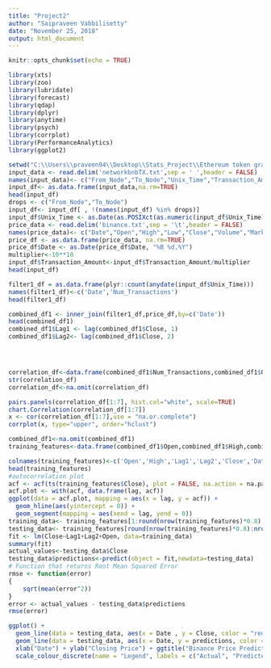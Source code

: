 ```yaml
---
title: "Project2"
author: "Saipraveen Vabbilisetty"
date: "November 25, 2018"
output: html_document
---
```


```r
knitr::opts_chunk$set(echo = TRUE)
```


```r
library(xts)
library(zoo)
library(lubridate)
library(forecast)
library(qdap)
library(dplyr)
library(anytime)
library(psych)
library(corrplot)
library(PerformanceAnalytics)
library(ggplot2)

setwd("C:\\Users\\praveen94\\Desktop\\Stats_Project\\Ethereum token graphs")
input_data <- read.delim('networkbnbTX.txt',sep = ' ',header = FALSE)
names(input_data)<- c("From_Node","To_Node","Unix_Time","Transaction_Amount")
input_df<- as.data.frame(input_data,na.rm=TRUE)
head(input_df)
drops <- c("From_Node","To_Node")
input_df<- input_df[ , !(names(input_df) %in% drops)]
input_df$Unix_Time <- as.Date(as.POSIXct(as.numeric(input_df$Unix_Time), origin = '1970-01-01', tz = 'UTC'))
price_data <- read.delim('binance.txt',sep = '\t',header = FALSE)
names(price_data)<- c("Date","Open","High","Low","Close","Volume","MarketCap")
price_df <- as.data.frame(price_data, na.rm=TRUE)
price_df$Date <- as.Date(price_df$Date, "%B %d,%Y")
multiplier<-10**18
input_df$Transaction_Amount<-input_df$Transaction_Amount/multiplier
head(input_df)

filter1_df = as.data.frame(plyr::count(anydate(input_df$Unix_Time)))
names(filter1_df)<-c('Date','Num_Transactions')
head(filter1_df)

combined_df1 <- inner_join(filter1_df,price_df,by=c('Date'))
head(combined_df1)
combined_df1$Lag1 <- lag(combined_df1$Close, 1)
combined_df1$Lag2<- lag(combined_df1$Close, 2)




correlation_df<-data.frame(combined_df1$Num_Transactions,combined_df1$Open,combined_df1$High,combined_df1$Low,combined_df1$Lag1,combined_df1$Lag2,combined_df1$Close)
str(correlation_df)
correlation_df<-na.omit(correlation_df)

pairs.panels(correlation_df[1:7], hist.col="white", scale=TRUE)
chart.Correlation(correlation_df[1:7])
x <- cor(correlation_df[1:7],use = "na.or.complete")
corrplot(x, type="upper", order="hclust")

combined_df1<-na.omit(combined_df1)
training_features<-data.frame(combined_df1$Open,combined_df1$High,combined_df1$Lag1,combined_df1$Lag2,combined_df1$Close,combined_df1$Date)

colnames(training_features)<-c('Open','High','Lag1','Lag2','Close','Date')
head(training_features)
#autocorrelation plot
acf <- acf(ts(training_features$Close), plot = FALSE, na.action = na.pass)
acf.plot <- with(acf, data.frame(lag, acf))
ggplot(data = acf.plot, mapping = aes(x = lag, y = acf)) +
  geom_hline(aes(yintercept = 0)) +
  geom_segment(mapping = aes(xend = lag, yend = 0))
training_data<- training_features[1:round(nrow(training_features)*0.8),]
testing_data<- training_features[round(nrow(training_features)*0.8):nrow(training_features),]
fit <- lm(Close~Lag1+Lag2+Open, data=training_data)
summary(fit)
actual_values<-testing_data$Close
testing_data$predictions<-predict(object = fit,newdata=testing_data)
# Function that returns Root Mean Squared Error
rmse <- function(error)
{
    sqrt(mean(error^2))
}
error <- actual_values - testing_data$predictions
rmse(error)

ggplot() + 
  geom_line(data = testing_data, aes(x = Date , y = Close, color = "red")) +
  geom_line(data = testing_data, aes(x = Date, y = predictions, color = "blue")) +
  xlab("Date") + ylab("Closing Price") + ggtitle("Binance Price Prediction") +
  scale_colour_discrete(name = "Legend", labels = c("Actual", "Predicted"))


```



